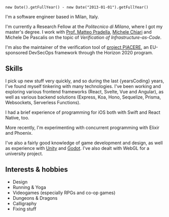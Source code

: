 	new Date().getFullYear() - new Date("2013-01-01").getFullYear()

I'm a software engineer based in Milan, Italy.

I'm currently a Research Fellow at the _Politecnico di Milano_, where I got my master's degree. I work with [Prof. Matteo Pradella](https://pradella.faculty.polimi.it/), [Michele Chiari](https://michiari.github.io/) and Michele De Pascalis on the topic of _Verification of Infrastructure-as-Code_.

I'm also the maintainer of the verification tool of [project PIACERE](https://piacere-project.eu/), an EU-sponsored DevSecOps framework through the Horizon 2020 program.

## Skills

I pick up new stuff very quickly, and so during the last {yearsCoding} years, I've found myself tinkering with many technologies. I've been working and exploring various frontend frameworks (React, Svelte, Vue and Angular), as well as various backend solutions (Express, Koa, Hono, Sequelize, Prisma, Websockets, Serverless Functions).

I had a brief experience of programming for iOS both with Swift and React Native, too.

More recently, I'm experimenting with concurrent programming with Elixir and Phoenix.

I've also a fairly good knowledge of game development and design, as well as experience with [Unity](https://unity.com/) and [Godot](https://godotengine.org/). I've also dealt with WebGL for a university project.

## Interests & hobbies

-   Design
-   Running & Yoga
-   Videogames (especially RPGs and co-op games)
-   Dungeons & Dragons
-   Calligraphy
-   Fixing stuff
